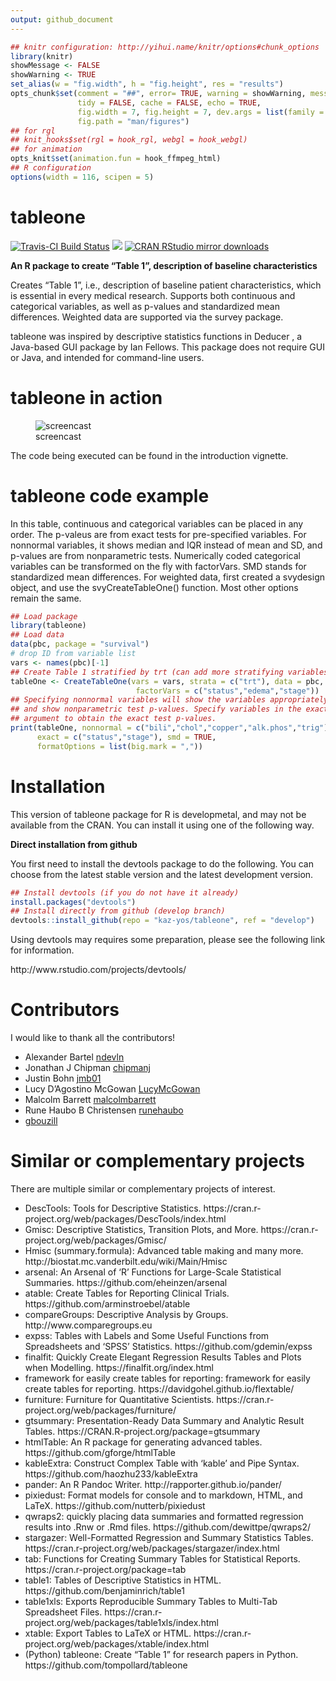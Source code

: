 ```yaml
---
output: github_document
---
```


```r
## knitr configuration: http://yihui.name/knitr/options#chunk_options
library(knitr)
showMessage <- FALSE
showWarning <- TRUE
set_alias(w = "fig.width", h = "fig.height", res = "results")
opts_chunk$set(comment = "##", error= TRUE, warning = showWarning, message = showMessage,
               tidy = FALSE, cache = FALSE, echo = TRUE,
               fig.width = 7, fig.height = 7, dev.args = list(family = "sans"),
               fig.path = "man/figures")
## for rgl
## knit_hooks$set(rgl = hook_rgl, webgl = hook_webgl)
## for animation
opts_knit$set(animation.fun = hook_ffmpeg_html)
## R configuration
options(width = 116, scipen = 5)
```

# tableone

[![Travis-CI Build Status](https://travis-ci.org/kaz-yos/tableone.svg?branch=develop)](https://travis-ci.org/kaz-yos/tableone)
[![](http://www.r-pkg.org/badges/version/tableone)](http://www.r-pkg.org/pkg/tableone)
[![CRAN RStudio mirror downloads](http://cranlogs.r-pkg.org/badges/tableone)](http://www.r-pkg.org/pkg/tableone)

**An R package to create "Table 1", description of baseline characteristics**

Creates "Table 1", i.e., description of baseline patient characteristics, which is essential in every medical research. Supports both continuous and categorical variables, as well as p-values and standardized mean differences. Weighted data are supported via the survey package.

tableone was inspired by descriptive statistics functions in Deducer , a Java-based GUI package by Ian Fellows. This package does not require GUI or Java, and intended for command-line users.


# tableone in action

![screencast](tableone.gif "screencast")

The code being executed can be found in the introduction vignette.


# tableone code example

In this table, continuous and categorical variables can be placed in any order. The p-valeus are from exact tests for pre-specified variables. For nonnormal variables, it shows median and IQR instead of mean and SD, and p-values are from nonparametric tests. Numerically coded categorical variables can be transformed on the fly with factorVars. SMD stands for standardized mean differences. For weighted data, first created a svydesign object, and use the svyCreateTableOne() function. Most other options remain the same.

```r
## Load package
library(tableone)
## Load data
data(pbc, package = "survival")
# drop ID from variable list
vars <- names(pbc)[-1]
## Create Table 1 stratified by trt (can add more stratifying variables)
tableOne <- CreateTableOne(vars = vars, strata = c("trt"), data = pbc,
                            factorVars = c("status","edema","stage"))
## Specifying nonnormal variables will show the variables appropriately,
## and show nonparametric test p-values. Specify variables in the exact
## argument to obtain the exact test p-values.
print(tableOne, nonnormal = c("bili","chol","copper","alk.phos","trig"),
      exact = c("status","stage"), smd = TRUE,
      formatOptions = list(big.mark = ","))
```


# Installation

This version of tableone package for R is developmetal, and may not be available from the CRAN. You can install it using one of the following way.

**Direct installation from github**

You first need to install the devtools package to do the following. You can choose from the latest stable version and the latest development version.

```r
## Install devtools (if you do not have it already)
install.packages("devtools")
## Install directly from github (develop branch)
devtools::install_github(repo = "kaz-yos/tableone", ref = "develop")
```

Using devtools may requires some preparation, please see the following link for information.

http://www.rstudio.com/projects/devtools/


# Contributors

I would like to thank all the contributors!

- Alexander Bartel [ndevln](https://github.com/ndevln)
- Jonathan J Chipman [chipmanj](https://github.com/chipmanj)
- Justin Bohn [jmb01](https://github.com/jmb01)
- Lucy D'Agostino McGowan [LucyMcGowan](https://github.com/LucyMcGowan)
- Malcolm Barrett [malcolmbarrett](https://github.com/malcolmbarrett)
- Rune Haubo B Christensen [runehaubo](https://github.com/runehaubo)
- [gbouzill](https://github.com/gbouzill)


# Similar or complementary projects

There are multiple similar or complementary projects of interest.

- DescTools: Tools for Descriptive Statistics. https://cran.r-project.org/web/packages/DescTools/index.html
- Gmisc: Descriptive Statistics, Transition Plots, and More. https://cran.r-project.org/web/packages/Gmisc/
- Hmisc (summary.formula): Advanced table making and many more. http://biostat.mc.vanderbilt.edu/wiki/Main/Hmisc
- arsenal: An Arsenal of 'R' Functions for Large-Scale Statistical Summaries. https://github.com/eheinzen/arsenal
- atable: Create Tables for Reporting Clinical Trials. https://github.com/arminstroebel/atable
- compareGroups: Descriptive Analysis by Groups. http://www.comparegroups.eu
- expss: Tables with Labels and Some Useful Functions from Spreadsheets and 'SPSS' Statistics. https://github.com/gdemin/expss
- finalfit: Quickly Create Elegant Regression Results Tables and Plots when Modelling. https://finalfit.org/index.html
- framework for easily create tables for reporting: framework for easily create tables for reporting. https://davidgohel.github.io/flextable/
- furniture: Furniture for Quantitative Scientists. https://cran.r-project.org/web/packages/furniture/
- gtsummary: Presentation-Ready Data Summary and Analytic Result Tables.  https://CRAN.R-project.org/package=gtsummary
- htmlTable: An R package for generating advanced tables. https://github.com/gforge/htmlTable
- kableExtra: Construct Complex Table with 'kable' and Pipe Syntax. https://github.com/haozhu233/kableExtra
- pander: An R Pandoc Writer. http://rapporter.github.io/pander/
- pixiedust: Format models for console and to markdown, HTML, and LaTeX. https://github.com/nutterb/pixiedust
- qwraps2: quickly placing data summaries and formatted regression results into .Rnw or .Rmd files. https://github.com/dewittpe/qwraps2/
- stargazer: Well-Formatted Regression and Summary Statistics Tables. https://cran.r-project.org/web/packages/stargazer/index.html
- tab: Functions for Creating Summary Tables for Statistical Reports. https://cran.r-project.org/package=tab
- table1: Tables of Descriptive Statistics in HTML. https://github.com/benjaminrich/table1
- table1xls: Exports Reproducible Summary Tables to Multi-Tab Spreadsheet Files. https://cran.r-project.org/web/packages/table1xls/index.html
- xtable: Export Tables to LaTeX or HTML. https://cran.r-project.org/web/packages/xtable/index.html
- (Python) tableone: Create "Table 1" for research papers in Python. https://github.com/tompollard/tableone
